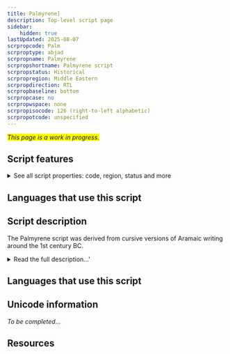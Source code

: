 ```yaml
---
title: Palmyrene]
description: Top-level script page
sidebar:
    hidden: true
lastUpdated: 2025-08-07
scrpropcode: Palm
scrproptype: abjad
scrpropname: Palmyrene
scrpropshortname: Palmyrene script
scrpropstatus: Historical
scrpropregion: Middle Eastern
scrpropdirection: RTL
scrpropbaseline: bottom
scrpropcase: no
scrpropwspace: none
scrpropisocode: 126 (right-to-left alphabetic)
scrpropotcode: unspecified
---
```


<span style='background-color:yellow'>_This page is a work in progress._</span>


## Script features

<details>
<summary> See all script properties: code, region, status and more</summary>
<ScriptInfo />
</details>

## Languages that use this script

<WsList script='Palm' wsMax='5' />

## Script description

The Palmyrene script was derived from cursive versions of Aramaic writing around the 1st century BC.

<details><summary>Read the full description...'</summary>_Not yet available._</details>

## Languages that use this script

<WsList script='Palm' wsMax='5' />

## Unicode information

_To be completed..._

## Resources

<ScriptResources detailSummary='seemore' />

